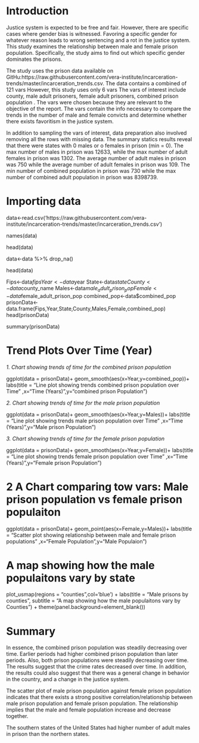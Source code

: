 # Introduction 

Justice system is expected to be free and fair. However, there are specific cases where gender bias is witnessed. Favoring a specific gender for whatever reason leads to wrong sentencing and a rot in the justice system. This study examines the relationship between male and female prison population. Specifically, the study aims to find out which specific gender dominates the prisons. 

The study uses the prison data available on GitHu:https://raw.githubusercontent.com/vera-institute/incarceration-trends/master/incarceration_trends.csv. The data contains a combined of 121 vars However, this study uses only 6 vars The vars of interest include county, male adult prisoners, female adult prisoners, combined prison population . The vars were chosen because they are relevant to the objective of the report. The vars contain the info necessary to compare the trends in the number of male and female convicts and determine whether there exists favoritism in the justice system.

In addition to sampling the vars of interest, data preparation also involved removing all the rows with missing data. The summary statics results reveal that there were states with 0 males or o females in prison (min = 0). The max number of males in prison was 12633, while the max number of adult females in prison was 1302. The average number of adult males in prison was 750 while the average number of adult females in prison was 109. The min number of combined population in prison was 730 while the max number of combined adult population in prison was 8398739.

# Importing data

data<-read.csv('https://raw.githubusercontent.com/vera-institute/incarceration-trends/master/incarceration_trends.csv')




names(data)


head(data)


data<-data %>% drop_na()



head(data)


Fips<-data$fips
Year<-data$year
State<-data$state
County<-data$county_name
Males<-data$male_adult_prison_pop
Female<-data$female_adult_prison_pop
combined_pop<-data$combined_pop
prisonData<-data.frame(Fips,Year,State,County,Males,Female,combined_pop)
head(prisonData)



summary(prisonData)



# Trend Plots Over Time (Year)

*1. Chart showing trends of time for the combined prison population*

ggplot(data = prisonData)+
  geom_smooth(aes(x=Year,y=combined_pop))+
  labs(title = "Line plot showing trends combined prison population over Time"
       ,x="Time (Years)",y="combined prison Population")


*2. Chart showing trends of time for the male prison population*

ggplot(data = prisonData)+
  geom_smooth(aes(x=Year,y=Males))+
  labs(title = "Line plot showing trends male prison population over Time"
       ,x="Time (Years)",y="Male prison Population")


*3. Chart showing trends of time for the female prison population*

ggplot(data = prisonData)+
  geom_smooth(aes(x=Year,y=Female))+
  labs(title = "Line plot showing trends female prison population over Time"
       ,x="Time (Years)",y="Female prison Population")



# 2 A Chart comparing tow vars: Male prison population vs female prison populaiton 

ggplot(data = prisonData)+
  geom_point(aes(x=Female,y=Males))+
  labs(title = "Scatter plot showing relationship between male 
                          and female prison populations"
       ,x="Female Population",y="Male Populaion")


# A map showing how the male populaitons vary by state

plot_usmap(regions = "counties",col='blue') + 
  labs(title = "Male prisons by counties",
       subtitle = "A map showing how the male populaitons vary by Counties") + 
  theme(panel.background=element_blank())


# Summary 
In essence, the combined prison population was steadily decreasing over time. Earlier periods had higher combined prison population than later periods.
Also, both prison populations were steadily decreasing over time. The results suggest that the crime rates decreased over time. In addition, the results could also suggest that there was a general change in behavior in the country, and a change in the justice system.

The scatter plot of male prison population against female prison population indicates that there exists a strong positive correlation/relationship between male prison population and female prison population. The relationship implies that the male and female population increase and decrease together.

The southern states of the United States had higher number of adult males in prison than the northern states.
